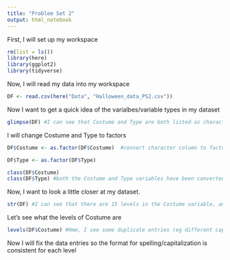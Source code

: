 ```yaml
---
title: "Problem Set 2"
output: html_notebook
---
```


First, I will set up my workspace
```r
rm(list = ls())
library(here)
library(ggplot2)
library(tidyverse)
```

Now, I will read my data into my workspace
```r
DF <- read.csv(here("Data", "Halloween_data_PS2.csv"))
```

Now I want to get a quick idea of the varialbes/variable types in my dataset
```r
glimpse(DF) #I can see that Costume and Type are both listed as character variables, I will change them to factors
```

I will change Costume and Type to factors
```r
DF$Costume <- as.factor(DF$Costume)  #convert character column to factor

DF$Type <- as.factor(DF$Type)

class(DF$Costume)
class(DF$Type) #both the Costume and Type variables have been converted to factors!
```


Now, I want to look a little closer at my dataset. 
```r
str(DF) #I can see that there are 15 levels in the Costume variable, and 4 levels in the Type variable
```

Let's see what the levels of Costume are
```r
levels(DF$Costume) #Hmm, I see some duplicate entries (eg different capitalizations of Wonder woman, Wonder Woman, and wonder woman). R thinks these are different things
```

Now I will fix the data entries so the format for spelling/capitalization is consistent for each level
```r

```


